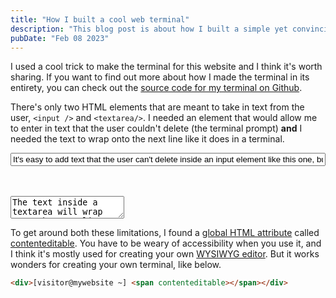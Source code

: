 ```yaml
---
title: "How I built a cool web terminal"
description: "This blog post is about how I built a simple yet convincing terminal emulator on my website. No Canvas API required."
pubDate: "Feb 08 2023"
---
```


I used a cool trick to make the terminal for this website and I think it's worth sharing.
If you want to find out more about how I made the terminal in its entirety, you can check
out the [source code for my terminal on Github](https://github.com/chris56974/personal-website).

There's only two HTML elements that are meant to take in text from the user,
`<input />` and `<textarea/>`. I needed an element that would allow me to enter
in text that the user couldn't delete (the terminal prompt)
**and** I needed the text to wrap onto the next line like it does in a terminal.

<input
  type="text"
  readonly
  value="It's easy to add text that the user can't delete inside an input element like this one, but the text doesn't wrap onto the next line"
  style="width: 100%;"
/>

<br />
<br />

<textarea>The text inside a textarea will wrap onto the next line, but the user is free to delete anything inside of it</textarea>

<br />

To get around both these limitations, I found a [global HTML attribute](https://developer.mozilla.org/en-US/docs/Web/HTML/Global_attributes)
called [contenteditable](https://developer.mozilla.org/en-US/docs/Web/HTML/Global_attributes/contenteditable).
You have to be weary of accessibility when you use it, and I think it's mostly used for creating your own
[WYSIWYG editor](https://en.wikipedia.org/wiki/WYSIWYG). But it works wonders for creating your own terminal, like below.

```html
<div>[visitor@mywebsite ~] <span contenteditable></span></div>
```
